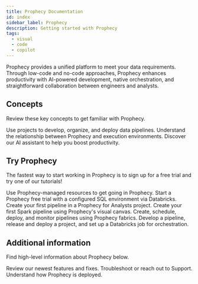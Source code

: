 ```yaml
---
title: Prophecy Documentation
id: index
sidebar_label: Prophecy
description: Getting started with Prophecy
tags:
  - visual
  - code
  - copilot
---
```



Prophecy provides a unified platform to meet your data requirements. Through low-code and no-code approaches, Prophecy enhances productivity with AI-powered development, native orchestration, and straightforward collaboration between engineers and analysts.

## Concepts

Review these key concepts to get familiar with Prophecy.

<CardContainer>
  <Card title="Projects" to="/projects">
    Use projects to develop, organize, and deploy data pipelines.
  </Card>
  <Card title="Fabrics" to="/fabrics">
    Understand the relationship between Prophecy and execution environments.
  </Card>
  <Card title="Data Copilot" to="/data-copilot">
    Discover our AI assistant to help you boost productivity.
  </Card>
</CardContainer>
<br />

## Try Prophecy

The fastest way to start working in Prophecy is to sign up for a free trial and try one of our tutorials!

<CardContainer>
  <Card
    title="SaaS Enterprise Trial"
    to="https://app.prophecy.io/metadata/auth/signup"
  >
    Use Prophecy-managed resources to get going in Prophecy.
  </Card>
  <Card
    title="Databricks Partner Connect"
    to="/databricks-partner-connect"
  >
    Start a Prophecy free trial with a configured SQL environment via Databricks.
  </Card>
  <Card
    title="Quick start for Analysts"
    to="/analysts/quick-start"
  >
    Create your first pipeline in a Prophecy for Analysts project.
  </Card>
      <Card
    title="Quick start for Engineers"
    to="/engineers/quick-start"
  >
    Create your first Spark pipeline using Prophecy's visual canvas.
  </Card>
  <Card
    title="Project lifecycle for Analysts"
    to="/analysts/project-lifecycle"
  >
    Create, schedule, deploy, and monitor pipelines using Prophecy fabrics.
  </Card>
  <Card
    title="Project lifecycle for Engineers"
    to="/engineers/project-lifecycle"
  >
    Develop a pipeline, release and deploy a project, and set up a Databricks job for orchestration.
  </Card>

</CardContainer>
<br />

## Additional information

Find high-level information about Prophecy below.

<CardContainer>
  <Card title="Release notes" to="./release_notes">
    Review our newest features and fixes.
  </Card>
  <Card title="Getting help" to="./getting-help">
    Troubleshoot or reach out to Support.
  </Card>
  <Card title="Administration" to="./administration">
    Understand how Prophecy is deployed.
  </Card>
</CardContainer>
<br />
